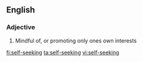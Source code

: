 ==English==

===Adjective===
{{en-adj|head=[[self]]-[[seeking]]}}

# Mindful of, or promoting only ones own interests

[[fi:self-seeking]]
[[ta:self-seeking]]
[[vi:self-seeking]]